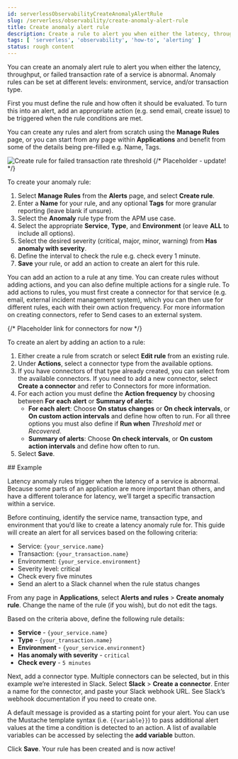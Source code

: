 ```yaml
---
id: serverlessObservabilityCreateAnomalyAlertRule
slug: /serverless/observability/create-anomaly-alert-rule
title: Create anomaly alert rule
description: Create a rule to alert you when either the latency, throughput, or failed transaction rate of a service is abnormal.
tags: [ 'serverless', 'observability', 'how-to', 'alerting' ]
status: rough content
---
```



<RoughContent />

You can create an anomaly alert rule to alert you when either the latency, throughput, or failed transaction rate of a service is abnormal. Anomaly rules can be set at different levels: environment, service, and/or transaction type.   

First you must define the rule and how often it should be evaluated. To turn this into an alert, add an appropriate action (e.g. send email, create issue) to be triggered when the rule conditions are met.  

You can create any rules and alert from scratch using the **Manage Rules** page, or you can start from any page within **Applications** and benefit from some of the details being pre-filled e.g. Name, Tags.

![Create rule for failed transaction rate threshold](../images/apm-alert.png)
{/* Placeholder - update! */}

<div id="create-anomaly-rule"></div>

To create your anomaly rule:

1. Select **Manage Rules** from the **Alerts** page, and select **Create rule**.
1. Enter a **Name** for your rule, and any optional **Tags** for more granular reporting (leave blank if unsure).
1. Select the **Anomaly** rule type from the APM use case.
1. Select the appropriate **Service**, **Type**, and **Environment** (or leave **ALL** to include all options).
1. Select the desired severity (critical, major, minor, warning) from **Has anomaly with severity**.
1. Define the interval to check the rule e.g. check every 1 minute.
1. **Save** your rule, or add an action to create an alert for this rule.

<DocCallOut title="Tip">
    You can add an action to a rule at any time. You can create rules without adding actions, and you can also define multiple actions for a single rule. To add actions to rules, you must first create a connector for that service (e.g. email, external incident management system), which you can then use for different rules, each with their own action frequency. For more information on creating connectors, refer to <DocLink id="serverlessObservabilitySendCasesToAnExternalSystem">Send cases to an external system</DocLink>.
</DocCallOut>

{/* Placeholder link for connectors for now  */}

To create an alert by adding an action to a rule:

1. Either create a rule from scratch or select **Edit rule** from an existing rule.
1. Under **Actions**, select a connector type from the available options.
1. If you have connectors of that type already created, you can select from the available connectors. If you need to add a new connector, select **Create a connector** and refer to <DocLink id="serverlessObservabilitySendCasesToAnExternalSystem">Connectors</DocLink> for more information.
1. For each action you must define the **Action frequency** by choosing between **For each alert** or **Summary of alerts**:
    * **For each alert**: Choose **On status changes** or **On check intervals**, or **On custom action intervals** and define how often to run. For all three options you must also define if **Run when** _Threshold met_ or _Recovered_.
    * **Summary of alerts**: Choose **On check intervals**, or **On custom action intervals** and define how often to run.
1. Select **Save**.

<div id="create-anomaly-alert-example"></div>
## Example

Latency anomaly rules trigger when the latency of a service is abnormal. Because some parts of an application are more important than others, and have a different tolerance for latency, we’ll target a specific transaction within a service.

Before continuing, identify the service name, transaction type, and environment that you’d like to create a latency anomaly rule for. This guide will create an alert for all services based on the following criteria:

* Service: `{your_service.name}`
* Transaction: `{your_transaction.name}`
* Environment: `{your_service.environment}`
* Severity level: critical
* Check every five minutes
* Send an alert to a Slack channel when the rule status changes

From any page in **Applications**, select **Alerts and rules** > **Create anomaly rule**. Change the name of the rule (if you wish), but do not edit the tags.

Based on the criteria above, define the following rule details:

* **Service** - `{your_service.name}`
* **Type** - `{your_transaction.name}`
* **Environment** - `{your_service.environment}`
* **Has anomaly with severity** - `critical`
* **Check every** - `5 minutes`

Next, add a connector type. Multiple connectors can be selected, but in this example we’re interested in Slack. Select **Slack** > **Create a connector**. Enter a name for the connector, and paste your Slack webhook URL. See Slack’s webhook documentation if you need to create one.

A default message is provided as a starting point for your alert. You can use the Mustache template syntax (i.e. `{{variable}}`) to pass additional alert values at the time a condition is detected to an action. A list of available variables can be accessed by selecting the **add variable** button.

Click **Save**. Your rule has been created and is now active!



